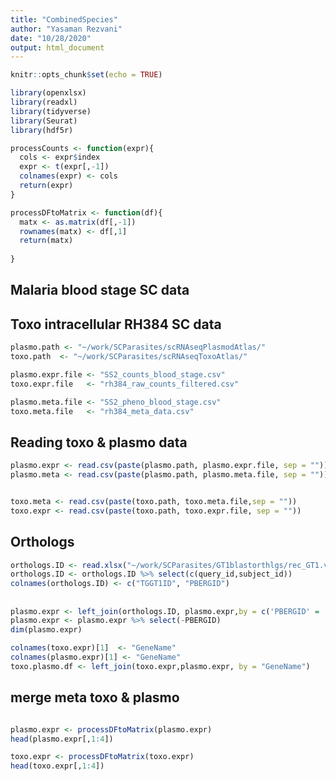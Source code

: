 ```yaml
---
title: "CombinedSpecies"
author: "Yasaman Rezvani"
date: "10/28/2020"
output: html_document
---
```


```r
knitr::opts_chunk$set(echo = TRUE)
```


```r
library(openxlsx)
library(readxl)
library(tidyverse)
library(Seurat)
library(hdf5r)

```

```r

processCounts <- function(expr){
  cols <- expr$index
  expr <- t(expr[,-1])
  colnames(expr) <- cols
  return(expr)
}

processDFtoMatrix <- function(df){
  matx <- as.matrix(df[,-1])
  rownames(matx) <- df[,1]
  return(matx)
  
}

```

## Malaria blood stage SC data 
## Toxo intracellular RH384 SC data

```r

plasmo.path <- "~/work/SCParasites/scRNAseqPlasmodAtlas/"
toxo.path  <- "~/work/SCParasites/scRNAseqToxoAtlas/"

plasmo.expr.file <- "SS2_counts_blood_stage.csv"
toxo.expr.file   <- "rh384_raw_counts_filtered.csv"

plasmo.meta.file <- "SS2_pheno_blood_stage.csv"
toxo.meta.file   <- "rh384_meta_data.csv"


```

## Reading toxo & plasmo data

```r

plasmo.expr <- read.csv(paste(plasmo.path, plasmo.expr.file, sep = ""))
plasmo.meta <- read.csv(paste(plasmo.path, plasmo.meta.file, sep = ""))


toxo.meta <- read.csv(paste(toxo.path, toxo.meta.file,sep = ""))
toxo.expr <- read.csv(paste(toxo.path, toxo.expr.file, sep = ""))

```

## Orthologs

```r
orthologs.ID <- read.xlsx("~/work/SCParasites/GT1blastorthlgs/rec_GT1.vs.P.bergei.xlsx") 
orthologs.ID <- orthologs.ID %>% select(c(query_id,subject_id)) 
colnames(orthologs.ID) <- c("TGGT1ID", "PBERGID")

```

## 

```r
plasmo.expr <- left_join(orthologs.ID, plasmo.expr,by = c('PBERGID' = 'X'))
plasmo.expr <- plasmo.expr %>% select(-PBERGID) 
dim(plasmo.expr)
```


```r

colnames(toxo.expr)[1]  <- "GeneName"
colnames(plasmo.expr)[1] <- "GeneName"
toxo.plasmo.df <- left_join(toxo.expr,plasmo.expr, by = "GeneName")

```


## merge meta toxo & plasmo
```r


```


```r
plasmo.expr <- processDFtoMatrix(plasmo.expr)
head(plasmo.expr[,1:4])

```

```r
toxo.expr <- processDFtoMatrix(toxo.expr)
head(toxo.expr[,1:4])

```



